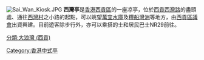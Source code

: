 [[File:Sai_Wan_Kiosk.JPG|thumb]]
'''西灣亭'''是[[香港|香港]][[西貢區|西貢區]]的一座凉亭，位於[[西貢西灣路|西貢西灣路]]的盡頭處、通往[[西灣_(西貢)|西灣村]]之小路的起點，可以眺望[[萬宜水庫|萬宜水庫]]及[[糧船灣洲|糧船灣洲]]等地方，由[[西貢區議會|西貢區議會]]出資興建。目前遊客除步行外，亦可以乘搭的士和居民巴士NR29前往。

{{hk-cultsport-stub}}

[[分類:大浪灣_(西貢)|分類:大浪灣 (西貢)]]
[[Category:香港中式亭|Category:香港中式亭]]